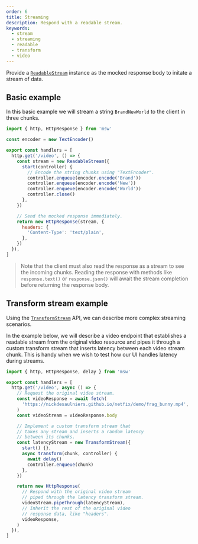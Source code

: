 ```yaml
---
order: 6
title: Streaming
description: Respond with a readable stream.
keywords:
  - stream
  - streaming
  - readable
  - transform
  - video
---
```


Provide a [`ReadableStream`](https://developer.mozilla.org/en-US/docs/Web/API/ReadableStream) instance as the mocked response body to initate a stream of data.

## Basic example

In this basic example we will stream a string `BrandNewWorld` to the client in three chunks.

```js /stream/ {7,10-13,18}
import { http, HttpResponse } from 'msw'

const encoder = new TextEncoder()

export const handlers = [
  http.get('/video', () => {
    const stream = new ReadableStream({
      start(controller) {
        // Encode the string chunks using "TextEncoder".
        controller.enqueue(encoder.encode('Brand'))
        controller.enqueue(encoder.encode('New'))
        controller.enqueue(encoder.encode('World'))
        controller.close()
      },
    })

    // Send the mocked response immediately.
    return new HttpResponse(stream, {
      headers: {
        'Content-Type': 'text/plain',
      },
    })
  }),
]
```

> Note that the client must also read the response as a stream to see the incoming chunks. Reading the response with methods like `response.text()` or `response.json()` will await the stream completion before returning the response body.

## Transform stream example

Using the [`TransformStream`](https://developer.mozilla.org/en-US/docs/Web/API/TransformStream) API, we can describe more complex streaming scenarios.

In the example below, we will describe a video endpoint that establishes a readable stream from the original video resource and pipes it through a custom transform stream that inserts latency between each video stream chunk. This is handy when we wish to test how our UI handles latency during streams.

```js {14-20,25}
import { http, HttpResponse, delay } from 'msw'

export const handlers = [
  http.get('/video', async () => {
    // Request the original video stream.
    const videoResponse = await fetch(
      'https://nickdesaulniers.github.io/netfix/demo/frag_bunny.mp4',
    )
    const videoStream = videoResponse.body

    // Implement a custom transform stream that
    // takes any stream and inserts a random latency
    // between its chunks.
    const latencyStream = new TransformStream({
      start() {},
      async transform(chunk, controller) {
        await delay()
        controller.enqueue(chunk)
      },
    })

    return new HttpResponse(
      // Respond with the original video stream
      // piped through the latency transform stream.
      videoStream.pipeThrough(latencyStream),
      // Inherit the rest of the original video
      // response data, like "headers".
      videoResponse,
    )
  }),
]
```
